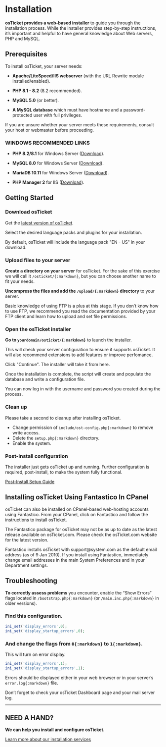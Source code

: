 
# Installation
**osTicket provides a web-based installer** to guide you through the installation process. While the installer provides step-by-step instructions, it’s important and helpful to have general knowledge about Web servers, PHP and MySQL.


## Prerequisites
To install osTicket, your server needs:

- **Apache/LiteSpeed/IIS webserver** (with the URL Rewrite module installed/enabled).

- **PHP 8.1 - 8.2** (8.2 recommended).

- **MySQL 5.0** (or better).

- **A MySQL database** which must have hostname and a password-protected user with full privileges.


<Callout type="warning" emoji="⚠️">
  If you are unsure whether your server meets these requirements, consult your host or webmaster before proceeding.
</Callout>


### WINDOWS RECOMMENDED LINKS

- **PHP 8.2/8.1** for Windows Server ([Download](https://windows.php.net/download/)).

- **MySQL 8.0** for Windows Server ([Download](https://dev.mysql.com/downloads/installer/)).

- **MariaDB 10.11** for Windows Server ([Download](https://mariadb.org/download/)).

- **PHP Manager 2** for IIS ([Download](https://www.phpmanager.xyz/)).


## Getting Started

<Steps>

### Download osTicket

Get the [latest version of osTicket](https://osticket.com/download/).

Select the desired language packs and plugins for your installation.

<Callout>
  By default, osTicket will include the language pack "EN - US" in your download.
</Callout>
 
### Upload files to your server

**Create a directory on your server** for osTicket. For the sake of this exercise we will call it `/osticket/{:markdown}`, but you can choose another name to fit your needs.
 
**Uncompress the files and add the `/upload/{:markdown}` directory** to your server.

Basic knowledge of using FTP is a plus at this stage. If you don’t know how to use FTP, we recommend you read the documentation provided by your FTP client and learn how to upload and set file permissions.

### Open the osTicket installer

**Go to `yourdomain/osticket/{:markdown}`** to launch the installer.

This will check your server configuration to ensure it supports osTicket. It will also recommend extensions to add features or improve perfomance.

Click "Continue". The installer will take it from here.

Once the installation is complete, the script will create and populate the database and write a configuration file.

You can now log in with the username and password you created during the process.

### Clean up

Please take a second to cleanup after installing osTicket.

- Change permission of `include/ost-config.php{:markdown}` to remove write access.
- Delete the `setup.php{:markdown}` directory.
- Enable the system.

### Post-install configuration

The installer just gets osTicket up and running. Further configuration is required, post-install, to make the system fully functional.

[Post-Install Setup Guide](/post_install.mdx)

</Steps>


## Installing osTicket Using Fantastico In CPanel
osTicket can also be installed on CPanel-based web-hosting accounts using Fantastico. From your CPanel, click on Fantastico and follow the instructions to install osTicket.

The Fantastico package for osTicket may not be as up to date as the latest release available on osTicket.com. Please check the osTicket.com website for the latest version.

<Callout type="warning" emoji="⚠️">
  Fantastico installs osTicket with support@system.com as the default email address (as of 9 Jan 2010). If you install using Fantastico, immediately change email addresses in the main System Preferences and in your Department settings.
</Callout>


## Troubleshooting
**To correctly assess problems** you encounter, enable the “Show Errors” flags located in `/bootstrap.php{:markdown}` (or `/main.inc.php{:markdown}` in older versions).

<Steps>

### Find this configuration.

```php copy filename="/bootstrap.php"
ini_set('display_errors',0);
ini_set('display_startup_errors',0);
```

### And change the flags from `0{:markdown}` to `1{:markdown}`.
This will turn on error display.

```php copy filename="/bootstrap.php"
ini_set('display_errors',1);
ini_set('display_startup_errors',1);
```
</Steps>

Errors should be displayed either in your web browser or in your server’s `error.log{:markdown}` file.


<Callout type="info" emoji="ℹ️">
  Don’t forget to check your osTicket Dashboard page and your mail server log.
</Callout>

-----
## NEED A HAND?

**We can help you install and configure osTicket.**

[Learn more about our installation services](https://osticket.com/services/professional-support/)